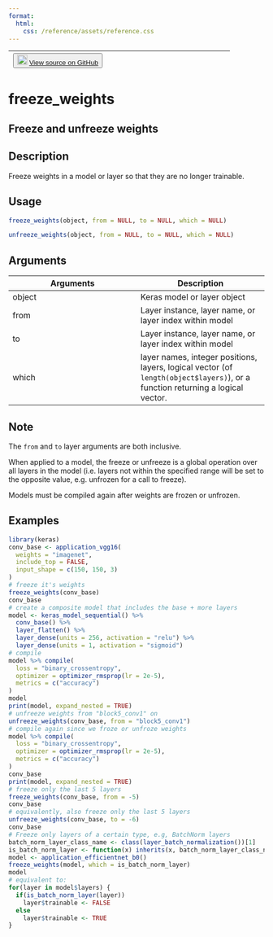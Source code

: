 ```yaml
---
format:
  html:
    css: /reference/assets/reference.css
---
```


| <button class="button"> ![](/reference/assets/GitHub-Mark-32px.png){width="20"} [View source on GitHub](https://github.com/rstudio/keras//blob/main/R/freeze.R#L89) </button> |
|:------------------------------:|:--------------------------------------:|

# freeze_weights

## Freeze and unfreeze weights

## Description
Freeze weights in a model or layer so that they are no longer trainable. 


## Usage
```r
freeze_weights(object, from = NULL, to = NULL, which = NULL) 

unfreeze_weights(object, from = NULL, to = NULL, which = NULL) 
```

## Arguments
|Arguments|Description|
|---|---|
| object | Keras model or layer object |
| from | Layer instance, layer name, or layer index within model |
| to | Layer instance, layer name, or layer index within model |
| which | layer names, integer positions, layers, logical vector (of `length(object$layers)`), or a function returning a logical vector. |




## Note

The `from` and `to` layer arguments are both inclusive. 

When applied to a model, the freeze or unfreeze is a global operation over all layers in the model (i.e. layers not within the specified range will be set to the opposite value, e.g. unfrozen for a call to freeze). 

Models must be compiled again after weights are frozen or unfrozen. 

## Examples
```r
library(keras)
conv_base <- application_vgg16( 
  weights = "imagenet", 
  include_top = FALSE, 
  input_shape = c(150, 150, 3) 
) 
# freeze it's weights 
freeze_weights(conv_base) 
conv_base 
# create a composite model that includes the base + more layers 
model <- keras_model_sequential() %>% 
  conv_base() %>% 
  layer_flatten() %>% 
  layer_dense(units = 256, activation = "relu") %>% 
  layer_dense(units = 1, activation = "sigmoid") 
# compile 
model %>% compile( 
  loss = "binary_crossentropy", 
  optimizer = optimizer_rmsprop(lr = 2e-5), 
  metrics = c("accuracy") 
) 
model 
print(model, expand_nested = TRUE) 
# unfreeze weights from "block5_conv1" on 
unfreeze_weights(conv_base, from = "block5_conv1") 
# compile again since we froze or unfroze weights 
model %>% compile( 
  loss = "binary_crossentropy", 
  optimizer = optimizer_rmsprop(lr = 2e-5), 
  metrics = c("accuracy") 
) 
conv_base 
print(model, expand_nested = TRUE) 
# freeze only the last 5 layers 
freeze_weights(conv_base, from = -5) 
conv_base 
# equivalently, also freeze only the last 5 layers 
unfreeze_weights(conv_base, to = -6) 
conv_base 
# Freeze only layers of a certain type, e.g, BatchNorm layers 
batch_norm_layer_class_name <- class(layer_batch_normalization())[1] 
is_batch_norm_layer <- function(x) inherits(x, batch_norm_layer_class_name) 
model <- application_efficientnet_b0() 
freeze_weights(model, which = is_batch_norm_layer) 
model 
# equivalent to: 
for(layer in model$layers) { 
  if(is_batch_norm_layer(layer)) 
    layer$trainable <- FALSE 
  else 
    layer$trainable <- TRUE 
} 
```


